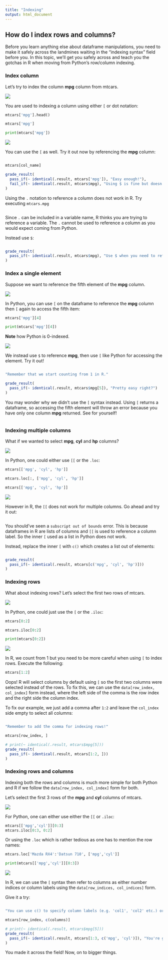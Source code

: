 ```yaml
---
title: "Indexing"
output: html_document
---
```


## How do I index rows and columns?

Before you learn anything else about dataframe manipulations, you need to make it safely across the landmines waiting in the "indexing syntax" field before you. In this topic, we'll get you safely across and teach you the gotchas in R when moving from Python's row/column indexing.

### Index column

Let's try to index the column **mpg** column from mtcars.

<img src="../images/python_logo.png" class="language-icon">

You are used to indexing a column using either `[` or dot notation:

```python
mtcars['mpg'].head()
```
```python
mtcars['mpg']
```

```python
print(mtcars['mpg'])
```

<img src="../images/r_logo.png" class="language-icon">

You can use the `[` as well. Try it out now by referencing the **mpg** column:

```r

```

```r
mtcars[col_name]
```

```r
grade_result(
  pass_if(~ identical(.result, mtcars['mpg']), "Easy enough!"),
  fail_if(~ identical(.result, mtcars$mpg), "Using $ is fine but doesn't return a dataframe as explained in the next exercise.")
)
```

Using the `.` notation to reference a column does not work in R. Try executing `mtcars.mpg`

```r

```

Since `.` can be included in a variable name, R thinks you are trying to reference a variable. The `.` cannot be used to reference a column as you would expect coming from Python.

Instead use `$`:
```r

```

```r
grade_result(
  pass_if(~ identical(.result, mtcars$mpg), "Use $ when you need to reference a column.")
)
```

### Index a single element

Suppose we want to reference the fifth element of the **mpg** column.

<img src="../images/python_logo.png" class="language-icon">

In Python, you can use `[` on the dataframe to reference the **mpg** column then `[` again to access the fifth item:

```python
mtcars['mpg'][4]
``` 

```python
print(mtcars['mpg'][4])
```

**Note** how Python is 0-indexed.

<img src="../images/r_logo.png" class="language-icon">

We instead use `$` to reference **mpg**, then use `[` like Python for accessing the element. Try it out!

```r

```

```r
"Remember that we start counting from 1 in R."
```

```r
grade_result(
  pass_if(~ identical(.result, mtcars$mpg[5]), "Pretty easy right?")
)
```

You may wonder why we didn't use the `[` syntax instead. Using `[` returns a dataframe, so accessing the fifth element will throw an error because you have only one column **mpg** returned. See for yourself!

```r

```

### Indexing multiple columns

What if we wanted to select **mpg**, **cyl** and **hp** columns?

<!-- TODO: -->
<!-- - Gotcha: [[ only selects a single col unlike Python. -->

<img src="../images/python_logo.png" class="language-icon">

In Python, one could either use `[[` or the `.loc`:

```python
mtcars[['mpg', 'cyl', 'hp']]
```
```python
mtcars.loc[:, ['mpg', 'cyl', 'hp']]
```

```python
mtcars[['mpg', 'cyl', 'hp']]
```

<img src="../images/r_logo.png" class="language-icon">

However in R, the `[[` does not work for multiple columns. Go ahead and try it out:

```r

```

You should've seen a `subscript out of bounds` error. This is because dataframes in R are lists of columns and `[[` is used to reference a column label. So the inner `[` used as a list in Python does not work.

Instead, replace the inner `[` with `c()` which creates a list out of elements:

```r

```

```r
grade_result(
  pass_if(~ identical(.result, mtcars[c('mpg', 'cyl', 'hp')]))
)
```

### Indexing rows

<!-- TODO: -->
<!-- - Gotcha: drop=FALSE is required to not drop dimensionality -->

What about indexing rows? Let's select the first two rows of mtcars.

<img src="../images/python_logo.png" class="language-icon">

In Python, one could just use the `[` or the `.iloc`:

```python
mtcars[0:2]
```
```python
mtcars.iloc[0:2]
```

```python
print(mtcars[0:2])
```

<img src="../images/r_logo.png" class="language-icon">

In R, we count from 1 but you need to be more careful when using `[` to index rows. Execute the following:

```r
mtcars[1:2]
```

Oops! R will select columns by default using `[` so the first two columns were selected instead of the rows. To fix this, we can use the `data[row_index, col_index]` form instead, where the left side of the comma is the row index and the right side the column index. 

To fix our example, we just add a comma after `1:2` and leave the `col_index` side empty to select all columns:

```r

```

```r
"Remember to add the comma for indexing rows!"
```

```r
mtcars[row_index, ]
```

```r
# print(~ identical(.result, mtcars$mpg[5]))
grade_result(
  pass_if(~ identical(.result, mtcars[1:2, ]))
)
```

### Indexing rows and columns

Indexing both the rows and columns is much more simple for both Python and R if we follow the `data[row_index, col_index]` form for both.

Let's select the first 3 rows of the **mpg** and **cyl** columns of mtcars.

<img src="../images/python_logo.png" class="language-icon">

For Python, one can either use either the `[[` or `.iloc`:

```python
mtcars[['mpg','cyl']][0:3]
mtcars.iloc[0:3, 0:2]
```

Or using the `.loc` which is rather tedious as one has to mention the row names:

```python
mtcars.loc['Mazda RX4':'Datsun 710', ['mpg','cyl']]
```


```python
print(mtcars[['mpg','cyl']][0:3])
```

<img src="../images/r_logo.png" class="language-icon">

In R, we can use the `[` syntax then refer to columns as either number indices or column labels using the `data[row_indices, col_indices]` form. 

Give it a try:

```r

```

```r
"You can use c() to specify column labels (e.g. 'col1', 'col2' etc.) or indices (e.g. 0, 1 etc.)"
```

```r
mtcars[row_index, c(columns)]
```

```r
# print(~ identical(.result, mtcars$mpg[5]))
grade_result(
  pass_if(~ identical(.result, mtcars[1:3, c('mpg', 'cyl')]), "You're getting the hang of this! :)")
)
```

You made it across the field! Now, on to bigger things.

<!--     - indexing: -->
<!--         - title: "How do I index rows and columns?" -->
<!--         - subtopic:  -->
<!--           - title: "Index column(s)" -->
<!--           - source:  -->
<!--             - "mtcars['mpg']" -->
<!--             - "mtcars.mpg" -->
<!--           - target: -->
<!--             - "mtcars['mpg']" -->
<!--             - "mtcars$mpg" -->
<!--             - "mtcars[['mpg', 'cyl]]" -->
<!--         - subtopic: -->
<!--           - title: "Index row(s)" -->
<!--           - source:  -->
<!--             - "mtcars[0:1]" -->
<!--           - target: -->
<!--             - "mtcars[0:1]" -->
<!--             - "mtcars[1:2]" -->




